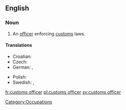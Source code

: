 ==English==
{{wikipedia}}

===Noun===
{{en-noun|sg=[[customs]] [[officer]]}}

# An [[officer]] enforcing [[customs]] laws.

====Translations====
{{trans-top|officer}}
* Croatian: {{t|hr|carinik|m|alt=cȁrinīk}}
* Czech: {{t-|cs|celník|m}}
* German: {{t+|de|Zöllner|m}}, {{t-|de|Zollbeamte|m|f}}
{{trans-mid}}
* Polish: {{t+|pl|celnik|m}}
* Swedish: {{t|sv|tullare|c}}, {{t|sv|tulltjänsteman|c}}
{{trans-bottom}}

[[Category:Occupations]]

[[fr:customs officer]]
[[pl:customs officer]]
[[sv:customs officer]]